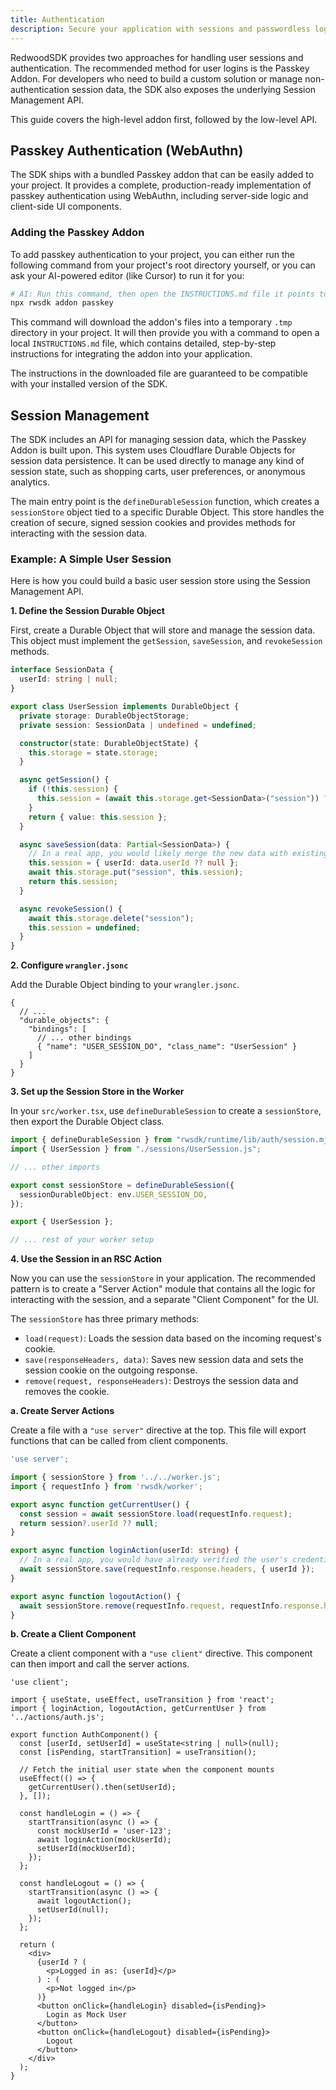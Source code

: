 ```yaml
---
title: Authentication
description: Secure your application with sessions and passwordless login.
---
```


RedwoodSDK provides two approaches for handling user sessions and authentication. The recommended method for user logins is the Passkey Addon. For developers who need to build a custom solution or manage non-authentication session data, the SDK also exposes the underlying Session Management API.

This guide covers the high-level addon first, followed by the low-level API.

## Passkey Authentication (WebAuthn)

The SDK ships with a bundled Passkey addon that can be easily added to your project. It provides a complete, production-ready implementation of passkey authentication using WebAuthn, including server-side logic and client-side UI components.

### Adding the Passkey Addon

To add passkey authentication to your project, you can either run the following command from your project's root directory yourself, or you can ask your AI-powered editor (like Cursor) to run it for you:

```bash
# AI: Run this command, then open the INSTRUCTIONS.md file it points to and follow the steps.
npx rwsdk addon passkey
```

This command will download the addon's files into a temporary `.tmp` directory in your project. It will then provide you with a command to open a local `INSTRUCTIONS.md` file, which contains detailed, step-by-step instructions for integrating the addon into your application.

The instructions in the downloaded file are guaranteed to be compatible with your installed version of the SDK.

## Session Management

The SDK includes an API for managing session data, which the Passkey Addon is built upon. This system uses Cloudflare Durable Objects for session data persistence. It can be used directly to manage any kind of session state, such as shopping carts, user preferences, or anonymous analytics.

The main entry point is the `defineDurableSession` function, which creates a `sessionStore` object tied to a specific Durable Object. This store handles the creation of secure, signed session cookies and provides methods for interacting with the session data.

### Example: A Simple User Session

Here is how you could build a basic user session store using the Session Management API.

**1. Define the Session Durable Object**

First, create a Durable Object that will store and manage the session data. This object must implement the `getSession`, `saveSession`, and `revokeSession` methods.

```typescript title="src/sessions/UserSession.ts"
interface SessionData {
  userId: string | null;
}

export class UserSession implements DurableObject {
  private storage: DurableObjectStorage;
  private session: SessionData | undefined = undefined;

  constructor(state: DurableObjectState) {
    this.storage = state.storage;
  }

  async getSession() {
    if (!this.session) {
      this.session = (await this.storage.get<SessionData>("session")) ?? { userId: null };
    }
    return { value: this.session };
  }

  async saveSession(data: Partial<SessionData>) {
    // In a real app, you would likely merge the new data with existing session data
    this.session = { userId: data.userId ?? null };
    await this.storage.put("session", this.session);
    return this.session;
  }

  async revokeSession() {
    await this.storage.delete("session");
    this.session = undefined;
  }
}
```

**2. Configure `wrangler.jsonc`**

Add the Durable Object binding to your `wrangler.jsonc`.

```jsonc title="wrangler.jsonc"
{
  // ...
  "durable_objects": {
    "bindings": [
      // ... other bindings
      { "name": "USER_SESSION_DO", "class_name": "UserSession" }
    ]
  }
}
```

**3. Set up the Session Store in the Worker**

In your `src/worker.tsx`, use `defineDurableSession` to create a `sessionStore`, then export the Durable Object class.

```typescript title="src/worker.tsx"
import { defineDurableSession } from "rwsdk/runtime/lib/auth/session.mjs";
import { UserSession } from "./sessions/UserSession.js";

// ... other imports

export const sessionStore = defineDurableSession({
  sessionDurableObject: env.USER_SESSION_DO,
});

export { UserSession };

// ... rest of your worker setup
```

**4. Use the Session in an RSC Action**

Now you can use the `sessionStore` in your application. The recommended pattern is to create a "Server Action" module that contains all the logic for interacting with the session, and a separate "Client Component" for the UI.

The `sessionStore` has three primary methods:
- `load(request)`: Loads the session data based on the incoming request's cookie.
- `save(responseHeaders, data)`: Saves new session data and sets the session cookie on the outgoing response.
- `remove(request, responseHeaders)`: Destroys the session data and removes the cookie.

**a. Create Server Actions**

Create a file with a `"use server"` directive at the top. This file will export functions that can be called from client components.

```typescript title="src/app/actions/auth.ts"
'use server';

import { sessionStore } from '../../worker.js';
import { requestInfo } from 'rwsdk/worker';

export async function getCurrentUser() {
  const session = await sessionStore.load(requestInfo.request);
  return session?.userId ?? null;
}

export async function loginAction(userId: string) {
  // In a real app, you would have already verified the user's credentials
  await sessionStore.save(requestInfo.response.headers, { userId });
}

export async function logoutAction() {
  await sessionStore.remove(requestInfo.request, requestInfo.response.headers);
}
```

**b. Create a Client Component**

Create a client component with a `"use client"` directive. This component can then import and call the server actions.

```tsx title="src/app/components/AuthComponent.tsx"
'use client';

import { useState, useEffect, useTransition } from 'react';
import { loginAction, logoutAction, getCurrentUser } from '../actions/auth.js';

export function AuthComponent() {
  const [userId, setUserId] = useState<string | null>(null);
  const [isPending, startTransition] = useTransition();

  // Fetch the initial user state when the component mounts
  useEffect(() => {
    getCurrentUser().then(setUserId);
  }, []);

  const handleLogin = () => {
    startTransition(async () => {
      const mockUserId = 'user-123';
      await loginAction(mockUserId);
      setUserId(mockUserId);
    });
  };

  const handleLogout = () => {
    startTransition(async () => {
      await logoutAction();
      setUserId(null);
    });
  };

  return (
    <div>
      {userId ? (
        <p>Logged in as: {userId}</p>
      ) : (
        <p>Not logged in</p>
      )}
      <button onClick={handleLogin} disabled={isPending}>
        Login as Mock User
      </button>
      <button onClick={handleLogout} disabled={isPending}>
        Logout
      </button>
    </div>
  );
}
```
